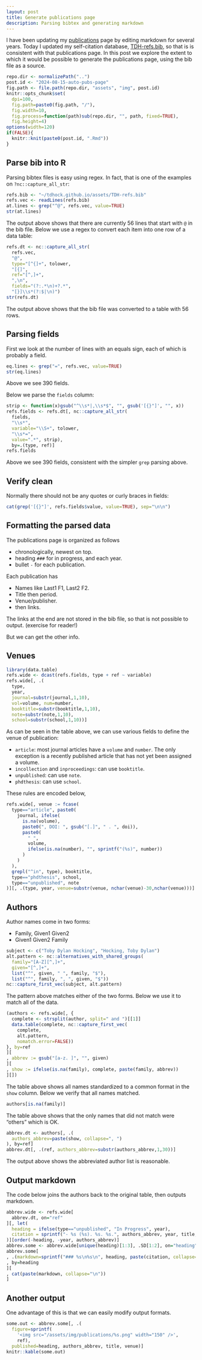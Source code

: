 ```yaml
---
layout: post
title: Generate publications page
description: Parsing bibtex and generating markdown
---
```


I have been updating my
[publications](https://tdhock.github.io/publications/) page by editing
markdown for several years. Today I updated my self-citation database,
[TDH-refs.bib](/assets/TDH-refs.bib), so that is is consistent with
that publications page. In this post we explore the extent to which it would be possible to generate the publications page, using the bib file as a source.

```r
repo.dir <- normalizePath("..")
post.id <- "2024-08-15-auto-pubs-page"
fig.path <- file.path(repo.dir, "assets", "img", post.id)
knitr::opts_chunk$set(
  dpi=100,
  fig.path=paste0(fig.path, "/"),
  fig.width=10,
  fig.process=function(path)sub(repo.dir, "", path, fixed=TRUE),
  fig.height=4)
options(width=120)
if(FALSE){
  knitr::knit(paste0(post.id, ".Rmd"))
}
```

## Parse bib into R

Parsing bibtex files is easy using regex. In fact, that is one of the
examples on `?nc::capture_all_str`:

```r
refs.bib <- "~/tdhock.github.io/assets/TDH-refs.bib"
refs.vec <- readLines(refs.bib)
at.lines <- grep("^@", refs.vec, value=TRUE)
str(at.lines)
```

The output above shows that there are currently 56 lines that start
with `@` in the bib file. Below we use a regex to convert each item
into one row of a data table:

```r
refs.dt <- nc::capture_all_str(
  refs.vec,
  "@",
  type="[^{]+", tolower,
  "[{]",
  ref="[^,]+",
  ",\n",
  fields="(?:.*\n)+?.*",
  "[}]\\s*(?:$|\n)")
str(refs.dt)
```

The output above shows that the bib file was converted to a table with 56 rows.

## Parsing fields 

First we look at the number of lines with an equals sign, each of which is probably a field.

```r
eq.lines <- grep("=", refs.vec, value=TRUE)
str(eq.lines)
```

Above we see 390 fields.

Below we parse the `fields` column:

```r
strip <- function(x)gsub("^\\s*|,\\s*$", "", gsub('[{}"]', "", x))
refs.fields <- refs.dt[, nc::capture_all_str(
  fields,
  "\\s*",
  variable="\\S+", tolower,
  "\\s*=",
  value=".*", strip),
  by=.(type, ref)]
refs.fields
```

Above we see 390 fields, consistent with the simpler `grep` parsing above.

## Verify clean

Normally there should not be any quotes or curly braces in fields:

```r
cat(grep('[{}"]', refs.fields$value, value=TRUE), sep="\n\n")
```

## Formatting the parsed data

The publications page is organized as follows

* chronologically, newest on top.
* heading `###` for in progress, and each year.
* bullet `-` for each publication.

Each publication has 

* Names like Last1 F1, Last2 F2.
* Title then period.
* Venue/publisher.
* then links.

The links at the end are not stored in the bib file, so that is not
possible to output. (exercise for reader!)

But we can get the other info.

## Venues

```r
library(data.table)
refs.wide <- dcast(refs.fields, type + ref ~ variable)
refs.wide[, .(
  type,
  year,
  journal=substr(journal,1,10),
  vol=volume, num=number,
  booktitle=substr(booktitle,1,10),
  note=substr(note,1,10),
  school=substr(school,1,10))]
```

As can be seen in the table above, we can use various fields to define the venue of publication:

* `article`: most journal articles have a `volume` and `number`. The only exception is a recently published article that has not yet been assigned a volume.
* `incollection` and `inproceedings`: can use `booktitle`.
* `unpublished`: can use `note`.
* `phdthesis`: can use `school`.

These rules are encoded below,

```r
refs.wide[, venue := fcase(
  type=="article", paste0(
    journal, ifelse(
      is.na(volume),
      paste0(", DOI: ", gsub("[.]", " . ", doi)),
      paste0(
        " ",
        volume,
        ifelse(is.na(number), "", sprintf("(%s)", number))
      )
    )
  ),
  grepl("^in", type), booktitle,
  type=="phdthesis", school,
  type=="unpublished", note
)][, .(type, year, venue=substr(venue, nchar(venue)-30,nchar(venue)))]
```

## Authors

Author names come in two forms:

* Family, Given1 Given2
* Given1 Given2 Family

```r
subject <- c("Toby Dylan Hocking", "Hocking, Toby Dylan")
alt.pattern <- nc::alternatives_with_shared_groups(
  family="[A-Z][^,]+",
  given="[^,]+",
  list("^", given, " ", family, "$"),
  list("^", family, ", ", given, "$"))
nc::capture_first_vec(subject, alt.pattern)
```

The pattern above matches either of the two forms.
Below we use it to match all of the data.

```r
(authors <- refs.wide[, {
  complete <- strsplit(author, split=" and ")[[1]]
  data.table(complete, nc::capture_first_vec(
    complete,
    alt.pattern,
    nomatch.error=FALSE))
}, by=ref
][
, abbrev := gsub("[a-z. ]", "", given)
][
, show := ifelse(is.na(family), complete, paste(family, abbrev))
][])
```

The table above shows all names standardized to a common format in the `show` column.
Below we verify that all names matched.

```r
authors[is.na(family)]
```

The table above shows that the only names that did not match were "others" which is OK.

```r
abbrev.dt <- authors[, .(
  authors_abbrev=paste(show, collapse=", ")
), by=ref]
abbrev.dt[, .(ref, authors_abbrev=substr(authors_abbrev,1,30))]
```

The output above shows the abbreviated author list is reasonable.

## Output markdown

The code below joins the authors back to the original table, then outputs markdown.

```r
abbrev.wide <- refs.wide[
  abbrev.dt, on="ref"
][, let(
  heading = ifelse(type=="unpublished", "In Progress", year),
  citation = sprintf("- %s (%s). %s. %s.", authors_abbrev, year, title, venue)
)][order(-heading, -year, authors_abbrev)]
abbrev.some <- abbrev.wide[unique(heading)[1:3], .SD[1:2], on="heading", by=heading]
abbrev.some[
, .(markdown=sprintf("### %s\n%s\n", heading, paste(citation, collapse="\n")))
, by=heading
][
, cat(paste(markdown, collapse="\n"))
]
```

## Another output

One advantage of this is that we can easily modify output formats.

```r
some.out <- abbrev.some[, .(
  figure=sprintf(
    '<img src="/assets/img/publications/%s.png" width="150" />',
    ref),
  published=heading, authors_abbrev, title, venue)]
knitr::kable(some.out)
```
